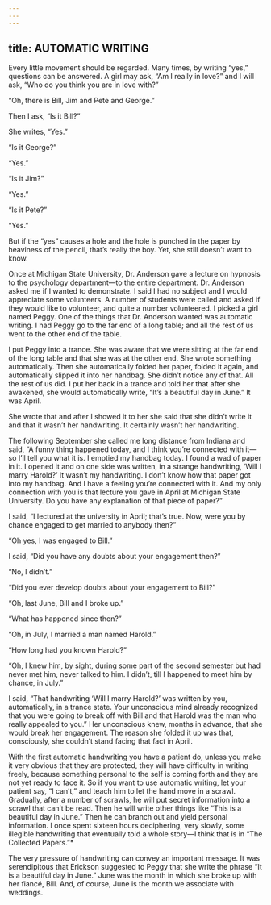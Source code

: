 ```yaml
---
---
---
```

title: AUTOMATIC WRITING
---




Every little movement should be regarded. Many times, by writing “yes,” questions can be answered. A girl may ask, “Am I really in love?” and I will ask, “Who do you think you are in love with?”

“Oh, there is Bill, Jim and Pete and George.”

Then I ask, “Is it Bill?”

She writes, “Yes.”

“Is it George?”

“Yes.”

“Is it Jim?”

“Yes.”

“Is it Pete?”

“Yes.”

But if the “yes” causes a hole and the hole is punched in the paper by heaviness of the pencil, that’s really the boy. Yet, she still doesn’t want to know.

Once at Michigan State University, Dr. Anderson gave a lecture on hypnosis to the psychology department—to the entire department. Dr. Anderson asked me if I wanted to demonstrate. I said I had no subject and I would appreciate some volunteers. A number of students were called and asked if they would like to volunteer, and quite a number volunteered. I picked a girl named Peggy. One of the things that Dr. Anderson wanted was automatic writing. I had Peggy go to the far end of a long table; and all the rest of us went to the other end of the table.

I put Peggy into a trance. She was aware that we were sitting at the far end of the long table and that she was at the other end. She wrote something automatically. Then she automatically folded her paper, folded it again, and automatically slipped it into her handbag. She didn’t notice any of that. All the rest of us did. I put her back in a trance and told her that after she awakened, she would automatically write, “It’s a beautiful day in June.” It was April.

She wrote that and after I showed it to her she said that she didn’t write it and that it wasn’t her handwriting. It certainly wasn’t her handwriting.

The following September she called me long distance from Indiana and said, “A funny thing happened today, and I think you’re connected with it—so I’ll tell you what it is. I emptied my handbag today. I found a wad of paper in it. I opened it and on one side was written, in a strange handwriting, ‘Will I marry Harold?’ It wasn’t my handwriting. I don’t know how that paper got into my handbag. And I have a feeling you’re connected with it. And my only connection with you is that lecture you gave in April at Michigan State University. Do you have any explanation of that piece of paper?”

I said, “I lectured at the university in April; that’s true. Now, were you by chance engaged to get married to anybody then?”

“Oh yes, I was engaged to Bill.”

I said, “Did you have any doubts about your engagement then?”

“No, I didn’t.”

“Did you ever develop doubts about your engagement to Bill?”

“Oh, last June, Bill and I broke up.”

“What has happened since then?”

“Oh, in July, I married a man named Harold.”

“How long had you known Harold?”

“Oh, I knew him, by sight, during some part of the second semester but had never met him, never talked to him. I didn’t, till I happened to meet him by chance, in July.”

I said, “That handwriting ‘Will I marry Harold?’ was written by you, automatically, in a trance state. Your unconscious mind already recognized that you were going to break off with Bill and that Harold was the man who really appealed to you.” Her unconscious knew, months in advance, that she would break her engagement. The reason she folded it up was that, consciously, she couldn’t stand facing that fact in April.

With the first automatic handwriting you have a patient do, unless you make it very obvious that they are protected, they will have difficulty in writing freely, because something personal to the self is coming forth and they are not yet ready to face it. So if you want to use automatic writing, let your patient say, “I can’t,” and teach him to let the hand move in a scrawl. Gradually, after a number of scrawls, he will put secret information into a scrawl that can’t be read. Then he will write other things like “This is a beautiful day in June.” Then he can branch out and yield personal information. I once spent sixteen hours deciphering, very slowly, some illegible handwriting that eventually told a whole story—I think that is in “The Collected Papers.”*




The very pressure of handwriting can convey an important message. It was serendipitous that Erickson suggested to Peggy that she write the phrase “It is a beautiful day in June.” June was the month in which she broke up with her fiancé, Bill. And, of course, June is the month we associate with weddings.